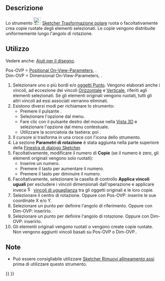 <languages/>

{{Docnav/it
|[[Sketcher_Translate/it|Trasformazione serie]]
|[[Sketcher_Scale/it|Trasformazione scala]]
|[[Sketcher_Workbench/it|Sketcher]]
|IconL=Sketcher_Translate.svg
|IconR=Sketcher_Scale.svg
|IconC=Workbench_Sketcher.svg
}}

{{GuiCommand/it
|Name=Sketcher Rotate
|Name/it=Sketcher Trasformazione polare
|MenuLocation=Schizzo → Strumenti dello Sketcher → Trasformazione polare
|Workbenches=[[Sketcher_Workbench/it|Sketcher]]
|Shortcut={{KEY|Z}} {{KEY|P}}
|Version=1.0
|SeeAlso=
}}

<span id="Description"></span>
==Descrizione==

Lo strumento [[Image:Sketcher_Rotate.svg|24px]] [[Sketcher_Rotate/it|Sketcher Trasformazione polare]] ruota o facoltativamente crea copie ruotate degli elementi selezionati. Le copie vengono distribuite uniformemente lungo l'angolo di rotazione.

<span id="Usage"></span>
==Utilizzo==

Vedere anche: [[Sketcher_Workbench/it#Drawing_aids|Aiuti per il disegno]].

Pos-OVP = [[Sketcher_Preferences/it#General|Positional On-View-Parameters]], {{Version/it|1.0}}.<br>
Dim-OVP = Dimensional On-View-Parameters, {{Version/it|1.0}}.

# Selezionare uno o più bordi e/o [[Sketcher_CreatePoint/it|oggetti Punto]]. Vengono elaborati anche i vincoli, ad eccezione dei vincoli [[Sketcher_ConstrainHorizontal/it|Orizzontale]] e [[Sketcher_ConstrainVertical/it|Verticale]], riferiti agli elementi selezionati. Se gli elementi originali vengono ruotati, tutti gli altri vincoli ad essi associati verranno eliminati.
# Esistono diversi modi per richiamare lo strumento:
#* Premere il pulsante {{Button|[[Image:Sketcher_Rotate.svg|16px]] [[Sketcher_Rotate/it|Trasformazione polare]]}}.
#* Selezionare l'opzione {{MenuCommand|Schizzo → Strumenti dello Sketcher → [[Image:Sketcher_Rotate.svg|16px]] Trasformazione polare}} dal menu.
#* Fare clic con il pulsante destro del mouse nella [[3D_view/it|Vista 3D]] e selezionare l'opzione {{MenuCommand|[[Image:Sketcher_Rotate.svg|16px]] Trasformazione polare}} dal menu contestuale.
#* Utilizzare la scorciatoia da tastiera: {{KEY|Z}} poi {{KEY|P}}.
# Il cursore si trasforma in una croce con l'icona dello strumento.
# La sezione '''Parametri di rotazione''' è stata aggiunta nella parte superiore della [[Sketcher_Dialog/it|Finestra di dialogo Sketcher]].
# Facoltativamente, modificare il numero di '''Copie''' (se il numero è zero, gli elementi originali vengono solo ruotati):
#* Inserire un numero.
#* Premere il tasto {{KEY|U}} per aumentare il numero.
#* Premere il tasto {{KEY|J}} per diminuire il numero.
# Facoltativamente, selezionare la casella di controllo '''Applica vincoli uguali''' per escludere i vincoli dimensionali dall'operazione e applicare invece [[Image:Sketcher_ConstrainEqual.svg|16px]] [[Sketcher_ConstrainEqual/it|vincoli di uguaglianza]] tra gli oggetti originali e le loro copie.
# Selezionare il centro di rotazione. Oppure con Pos-OVP: inserire le sue coordinate X e/o Y.
# Selezionare un punto per definire l'angolo di riferimento. Oppure con Dim-OVP: inserirlo.
# Selezionare un punto per definire l'angolo di rotazione. Oppure con Dim-OVP: inserirlo.
# Gli elementi originali vengono ruotati o vengono create copie ruotate. Non vengono aggiunti vincoli basati su Pos-OVP o Dim-OVP..

<span id="Notes"></span>
==Note==

* Può essere consigliabile utilizzare [[Sketcher_RemoveAxesAlignment/it|Sketcher Rimuovi allineamento assi]] prima di utilizzare questo strumento.


{{Docnav/it
|[[Sketcher_Translate/it|Trasformazione serie]]
|[[Sketcher_Scale/it|Trasformazione scala]]
|[[Sketcher_Workbench/it|Sketcher]]
|IconL=Sketcher_Translate.svg
|IconR=Sketcher_Scale.svg
|IconC=Workbench_Sketcher.svg
}}

{{Sketcher_Tools_navi{{#translation:}}}}
{{Userdocnavi{{#translation:}}}}